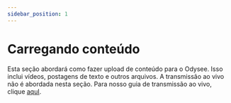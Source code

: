 ---
sidebar_position: 1
---

# Carregando conteúdo

Esta seção abordará como fazer upload de conteúdo para o Odysee. Isso inclui vídeos, postagens de texto e outros arquivos. A transmissão ao vivo não é abordada nesta seção. Para nosso guia de transmissão ao vivo, clique [aquI](/PT/category-livestreaming/).

<CategoryCards/>